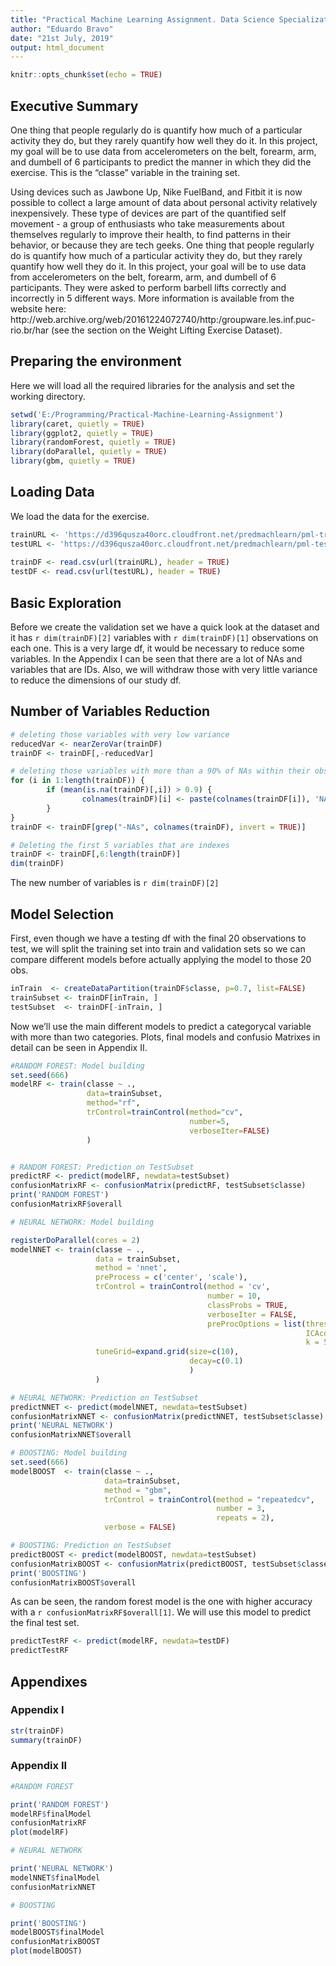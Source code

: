 ```yaml
---
title: "Practical Machine Learning Assignment. Data Science Specialization"
author: "Eduardo Bravo"
date: "21st July, 2019"
output: html_document
---
```


```r
knitr::opts_chunk$set(echo = TRUE)
```

## Executive Summary

One thing that people regularly do is quantify how much of a particular activity they do, but they rarely quantify how well they do it. In this project, my goal will be to use data from accelerometers on the belt, forearm, arm, and dumbell of 6 participants to predict the manner in which they did the exercise. This is the "classe" variable in the training set.

Using devices such as Jawbone Up, Nike FuelBand, and Fitbit it is now possible to collect a large amount of data about personal activity relatively inexpensively. These type of devices are part of the quantified self movement - a group of enthusiasts who take measurements about themselves regularly to improve their health, to find patterns in their behavior, or because they are tech geeks. One thing that people regularly do is quantify how much of a particular activity they do, but they rarely quantify how well they do it. In this project, your goal will be to use data from accelerometers on the belt, forearm, arm, and dumbell of 6 participants. They were asked to perform barbell lifts correctly and incorrectly in 5 different ways. More information is available from the website here: http://web.archive.org/web/20161224072740/http:/groupware.les.inf.puc-rio.br/har (see the section on the Weight Lifting Exercise Dataset).

## Preparing the environment

Here we will load all the required libraries for the analysis and set the working directory.

```r
setwd('E:/Programming/Practical-Machine-Learning-Assignment')
library(caret, quietly = TRUE)
library(ggplot2, quietly = TRUE)
library(randomForest, quietly = TRUE)
library(doParallel, quietly = TRUE)
library(gbm, quietly = TRUE)
```



## Loading Data 

We load the data for the exercise. 

```r
trainURL <- 'https://d396qusza40orc.cloudfront.net/predmachlearn/pml-training.csv'
testURL <- 'https://d396qusza40orc.cloudfront.net/predmachlearn/pml-testing.csv'
        
trainDF <- read.csv(url(trainURL), header = TRUE)
testDF <- read.csv(url(testURL), header = TRUE)
```



## Basic Exploration

Before we create the validation set we have a quick look at the dataset and it has `r dim(trainDF)[2]` variables with `r dim(trainDF)[1]` observations on each one. This is a very large df, it would be necessary to reduce some variables. In the Appendix I can be seen that there are a lot of NAs and variables that are IDs. Also, we will withdraw those with very little variance to reduce the dimensions of our study df.

## Number of Variables Reduction

```r
# deleting those variables with very low variance
reducedVar <- nearZeroVar(trainDF)
trainDF <- trainDF[,-reducedVar]

# deleting those variables with more than a 90% of NAs within their observations
for (i in 1:length(trainDF)) {
        if (mean(is.na(trainDF)[,i]) > 0.9) {
                colnames(trainDF)[i] <- paste(colnames(trainDF[i]), 'NAs', sep = '-')
        }
}
trainDF <- trainDF[grep("-NAs", colnames(trainDF), invert = TRUE)]

# Deleting the first 5 variables that are indexes 
trainDF <- trainDF[,6:length(trainDF)]
dim(trainDF)
```

The new number of variables is `r dim(trainDF)[2]`

## Model Selection

First, even though we have a testing df with the final 20 observations to test, we will split the training set into train and validation sets so we can compare different models before actually applying the model to those 20 obs.

```r
inTrain  <- createDataPartition(trainDF$classe, p=0.7, list=FALSE)
trainSubset <- trainDF[inTrain, ]
testSubset  <- trainDF[-inTrain, ]
```
 
Now we'll use the main different models to predict a categorycal variable with more than two categories. Plots, final models and confusio Matrixes in detail can be seen in Appendix II.
 
```r
#RANDOM FOREST: Model building
set.seed(666)
modelRF <- train(classe ~ ., 
                 data=trainSubset, 
                 method="rf", 
                 trControl=trainControl(method="cv", 
                                        number=5, 
                                        verboseIter=FALSE)
                 )


# RANDOM FOREST: Prediction on TestSubset
predictRF <- predict(modelRF, newdata=testSubset)
confusionMatrixRF <- confusionMatrix(predictRF, testSubset$classe)
print('RANDOM FOREST')
confusionMatrixRF$overall

# NEURAL NETWORK: Model building

registerDoParallel(cores = 2)
modelNNET <- train(classe ~ ., 
                   data = trainSubset, 
                   method = 'nnet', 
                   preProcess = c('center', 'scale'), 
                   trControl = trainControl(method = 'cv', 
                                            number = 10, 
                                            classProbs = TRUE, 
                                            verboseIter = FALSE, 
                                            preProcOptions = list(thresh = 0.75, 
                                                                  ICAcomp = 3, 
                                                                  k = 5)), 
                   tuneGrid=expand.grid(size=c(10), 
                                        decay=c(0.1)
                                        )
                   )

# NEURAL NETWORK: Prediction on TestSubset
predictNNET <- predict(modelNNET, newdata=testSubset)
confusionMatrixNNET <- confusionMatrix(predictNNET, testSubset$classe)
print('NEURAL NETWORK')
confusionMatrixNNET$overall

# BOOSTING: Model building
set.seed(666)
modelBOOST  <- train(classe ~ ., 
                     data=trainSubset, 
                     method = "gbm",
                     trControl = trainControl(method = "repeatedcv", 
                                              number = 3, 
                                              repeats = 2), 
                     verbose = FALSE)

# BOOSTING: Prediction on TestSubset
predictBOOST <- predict(modelBOOST, newdata=testSubset)
confusionMatrixBOOST <- confusionMatrix(predictBOOST, testSubset$classe)
print('BOOSTING')
confusionMatrixBOOST$overall
```
As can be seen, the random forest model is the one with higher accuracy with a `r confusionMatrixRF$overall[1]`. We will use this model to predict the final test set.

```r
predictTestRF <- predict(modelRF, newdata=testDF)
predictTestRF
```

## Appendixes

### Appendix I
```r
str(trainDF)
summary(trainDF)
```

### Appendix II
```r
#RANDOM FOREST

print('RANDOM FOREST')
modelRF$finalModel
confusionMatrixRF
plot(modelRF)

# NEURAL NETWORK

print('NEURAL NETWORK')
modelNNET$finalModel
confusionMatrixNNET

# BOOSTING

print('BOOSTING')
modelBOOST$finalModel
confusionMatrixBOOST
plot(modelBOOST)
```